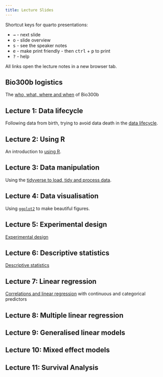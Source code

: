 ```yaml
---
title: Lecture Slides
---
```


Shortcut keys for quarto presentations:

- <kbd>→</kbd> - next slide
- <kbd>o</kbd> - slide overview
- <kbd>s</kbd> - see the speaker notes
- <kbd>e</kbd> - make print friendly - then <kbd>ctrl</kbd> + <kbd>p</kbd> to print
- <kbd>?</kbd> - help

All links open the lecture notes in a new browser tab.

## Bio300b logistics

The [who, what, where and when](bio300b_logistics.html){target="_blank"} of Bio300b

## Lecture 1: Data lifecycle

Following data from birth, trying to avoid data death in the [data lifecycle](lecture_1_data_lifecycle.html){target="_blank"}.

## Lecture 2: Using R

An introduction to [using R](lecture_2_using_r.html){target="_blank"}.


## Lecture 3: Data manipulation

Using the [tidyverse to load, tidy and process data](lecture_3_data_manipulation.html).


## Lecture 4: Data visualisation

Using [`ggplot2`](lecture_4_data_visualisation.html) to make beautiful figures.

## Lecture 5: Experimental design

[Experimental design](lecture_5_experimental_design.html)

## Lecture 6: Descriptive statistics

[Descriptive statistics](lecture_6_descriptive.html)

## Lecture 7: Linear regression

[Correlations and linear regression](lecture_7_linear_regression1.html) with continuous and categorical predictors

## Lecture 8: Multiple linear regression


## Lecture 9: Generalised linear models


## Lecture 10: Mixed effect models


## Lecture 11: Survival Analysis



